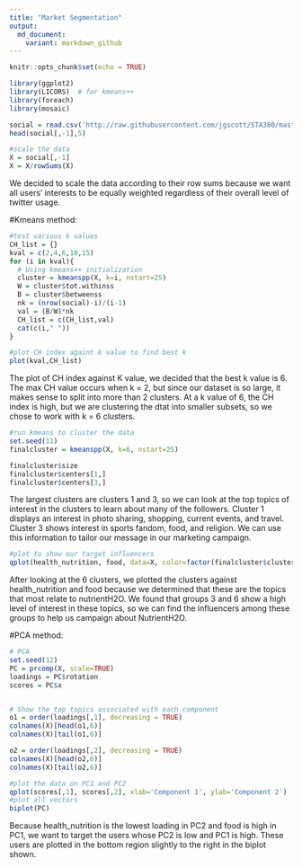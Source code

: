 ```yaml
---
title: "Market Segmentation"
output:
  md_document:
    variant: markdown_github
---
```


```r
knitr::opts_chunk$set(echo = TRUE)

```
```r
library(ggplot2)
library(LICORS)  # for kmeans++
library(foreach)
library(mosaic)

social = read.csv('http://raw.githubusercontent.com/jgscott/STA380/master/data/social_marketing.csv', header=TRUE)
head(social[,-1],5)

#scale the data
X = social[,-1]
X = X/rowSums(X)
```

We decided to scale the data according to their row sums because we want all users' interests to be equally weighted regardless of their overall level of twitter usage.


#Kmeans method:
```r
#test various k values
CH_list = {}
kval = c(2,4,6,10,15)
for (i in kval){
  # Using kmeans++ initialization
  cluster = kmeanspp(X, k=i, nstart=25)
  W = cluster$tot.withinss
  B = cluster$betweenss
  nk = (nrow(social)-i)/(i-1)
  val = (B/W)*nk
  CH_list = c(CH_list,val)
  cat(c(i," "))
}

#plot CH index againt k value to find best k
plot(kval,CH_list)
```

The plot of CH index against K value, we decided that the best k value is 6. The max CH value occurs when k = 2, but since our dataset is so large, it makes sense to split into more than 2 clusters. At a k value of 6, the CH index is high, but we are clustering the dtat into smaller subsets, so we chose to work with k = 6 clusters.

```r
#run kmeans to cluster the data
set.seed(11)
finalcluster = kmeanspp(X, k=6, nstart=25)

finalcluster$size
finalcluster$centers[1,]
finalcluster$centers[3,]
```

The largest clusters are clusters 1 and 3, so we can look at the top topics of interest in the clusters to learn about many of the followers. Cluster 1 displays an interest in photo sharing, shopping, current events, and travel. Cluster 3 shows interest in sports fandom, food, and religion. We can use this information to tailor our message in our marketing campaign.

```r
#plot to show our target influencers
qplot(health_nutrition, food, data=X, color=factor(finalcluster$cluster))
```

After looking at the 6 clusters, we plotted the clusters against health_nutrition and food because we determined that these are the topics that most relate to nutrientH2O. We found that groups 3 and 6 show a high level of interest in these topics, so we can find the influencers among these groups to help us campaign about NutrientH2O.


#PCA method:
```r

# PCA
set.seed(12)
PC = prcomp(X, scale=TRUE)
loadings = PC$rotation
scores = PC$x


# Show the top topics associated with each component
o1 = order(loadings[,1], decreasing = TRUE)
colnames(X)[head(o1,6)]
colnames(X)[tail(o1,6)]

o2 = order(loadings[,2], decreasing = TRUE)
colnames(X)[head(o2,6)]
colnames(X)[tail(o2,6)]

#plot the data on PC1 and PC2
qplot(scores[,1], scores[,2], xlab='Component 1', ylab='Component 2')
#plot all vectors
biplot(PC)
```

Because health_nutrition is the lowest loading in PC2 and food is high in PC1, we want to target the users whose PC2 is low and PC1 is high. These users are plotted in the bottom region slightly to the right in the biplot shown.


